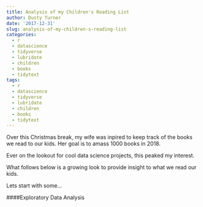 ```yaml
---
title: Analysis of my Children's Reading List
author: Dusty Turner
date: '2017-12-31'
slug: analysis-of-my-children-s-reading-list
categories:
  - r
  - datascience
  - tidyverse
  - lubridate
  - children
  - books
  - tidytext
tags:
  - r
  - datascience
  - tidyverse
  - lubridate
  - children
  - books
  - tidytext
---
```


Over this Christmas break, my wife was inpired to keep track of the books we read to our kids.  Her goal is to amass 1000 books in 2018.  

Ever on the lookout for cool data science projects, this peaked my interest.  

What follows below is a growing look to provide insight to what we read our kids.  

Lets start with some...

####Exploratory Data Analysis

